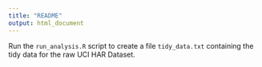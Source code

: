 ```yaml
---
title: "README"
output: html_document
---
```


Run the `run_analysis.R` script to create a file `tidy_data.txt` containing the tidy data for the raw UCI HAR Dataset.